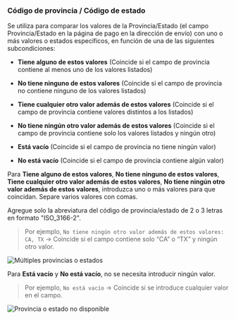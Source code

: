 ### Código de provincia / Código de estado

Se utiliza para comparar los valores de la Provincia/Estado (el campo Provincia/Estado en la página de pago en la dirección de envío) con uno o más valores o estados específicos, en función de una de las siguientes subcondiciones:

- **Tiene alguno de estos valores** (Coincide si el campo de provincia contiene al menos uno de los valores listados)

- **No tiene ninguno de estos valores** (Coincide si el campo de provincia no contiene ninguno de los valores listados)

- **Tiene cualquier otro valor además de estos valores** (Coincide si el campo de provincia contiene valores distintos a los listados)

- **No tiene ningún otro valor además de estos valores** (Coincide si el campo de provincia contiene solo los valores listados y ningún otro)

- **Está vacío** (Coincide si el campo de provincia no tiene ningún valor)

- **No está vacío** (Coincide si el campo de provincia contiene algún valor)

Para **Tiene alguno de estos valores**, **No tiene ninguno de estos valores**, **Tiene cualquier otro valor además de estos valores**, **No tiene ningún otro valor además de estos valores**, introduzca uno o más valores para que coincidan. Separe varios valores con comas.

<Note>
  Agregue solo la abreviatura del código de provincia/estado de 2 o 3 letras en formato "ISO_3166-2".
</Note>

> Por ejemplo, `No tiene ningún otro valor además de estos valores: CA, TX` → Coincide si el campo contiene solo “CA” o “TX” y ningún otro valor.

<img
  src="/images/essentials/condition-sets/multiple-provinces.webp"
  alt="Múltiples provincias o estados"
/>

Para **Está vacío** y **No está vacío**, no se necesita introducir ningún valor.

> Por ejemplo, `No está vacío` → Coincide si se introduce cualquier valor en el campo.

<img
  src="/images/essentials/condition-sets/province-not-available.webp"
  alt="Provincia o estado no disponible"
/>

